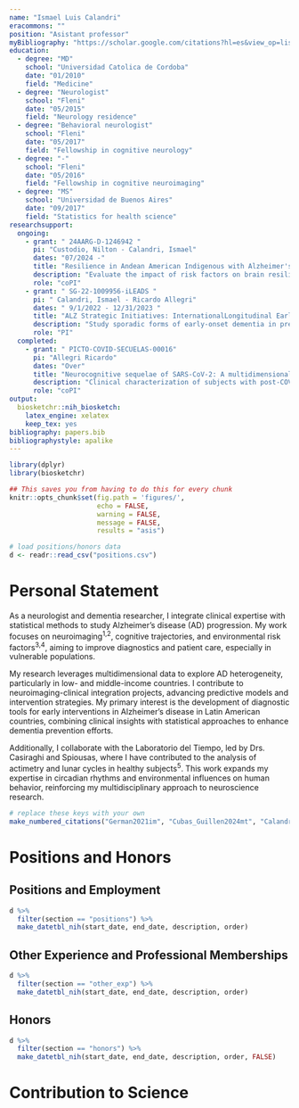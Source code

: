 ```yaml
---
name: "Ismael Luis Calandri"
eracommons: ""
position: "Asistant professor"
myBibliography: "https://scholar.google.com/citations?hl=es&view_op=list_works&gmla=AOv-ny_7qIAnldsTzuKwnpX8WXHUf1oLfDa6e-xHtsRdrL3SmDjHqhtQtL3jAjTqOTuLPR-jHaBFjiBWrxSprGbYJXE3F3dKxGqiLPzsTPB-rUI&user=6W7W2D0AAAAJ"
education:
  - degree: "MD"
    school: "Universidad Catolica de Cordoba"
    date: "01/2010"
    field: "Medicine"
  - degree: "Neurologist"
    school: "Fleni"
    date: "05/2015"
    field: "Neurology residence"
  - degree: "Behavioral neurologist"
    school: "Fleni"
    date: "05/2017"
    field: "Fellowship in cognitive neurology"
  - degree: "-"
    school: "Fleni"
    date: "05/2016"
    field: "Fellowship in cognitive neuroimaging"
  - degree: "MS"
    school: "Universidad de Buenos Aires"
    date: "09/2017"
    field: "Statistics for health science"
researchsupport:
  ongoing:
    - grant: " 24AARG-D-1246942 "
      pi: "Custodio, Nilton - Calandri, Ismael"
      dates: "07/2024 -"
      title: "Resilience in Andean American Indigenous with Alzheimer's disease"
      description: "Evaluate the impact of risk factors on brain resilience to Alzheimer's disease using neuroimaging within a Mendelian randomization model."
      role: "coPI"
    - grant: " SG-22-1009956-iLEADS "
      pi: " Calandri, Ismael - Ricardo Allegri"
      dates: " 9/1/2022 - 12/31/2023 "
      title: "ALZ Strategic Initiatives: InternationalLongitudinal Early-onset AD Study"
      description: "Study sporadic forms of early-onset dementia in presenile subjects through longitudinal follow-up."
      role: "PI"
  completed:
    - grant: " PICTO-COVID-SECUELAS-00016"
      pi: "Allegri Ricardo"
      dates: "Over"
      title: "Neurocognitive sequelae of SARS-CoV-2: A multidimensional clinical-biological approach."
      description: "Clinical characterization of subjects with post-COVID neurocognitive symptoms through imaging and plasma biomarkers."
      role: "coPI"
output:
  biosketchr::nih_biosketch:
    latex_engine: xelatex
    keep_tex: yes
bibliography: papers.bib
bibliographystyle: apalike
---
```


```r
library(dplyr)
library(biosketchr)

## This saves you from having to do this for every chunk
knitr::opts_chunk$set(fig.path = 'figures/',
                      echo = FALSE, 
                      warning = FALSE, 
                      message = FALSE, 
                      results = "asis")

# load positions/honors data
d <- readr::read_csv("positions.csv")

```

```{=html}
<!--
The structure of this skeleton should stay the same. Add your specifics :)
-->
```
# Personal Statement {.unnumbered}

As a neurologist and dementia researcher, I integrate clinical expertise with statistical methods to study Alzheimer's disease (AD) progression. My work focuses on neuroimaging^1,2^, cognitive trajectories, and environmental risk factors^3,4^, aiming to improve diagnostics and patient care, especially in vulnerable populations.

My research leverages multidimensional data to explore AD heterogeneity, particularly in low- and middle-income countries. I contribute to neuroimaging-clinical integration projects, advancing predictive models and intervention strategies. My primary interest is the development of diagnostic tools for early interventions in Alzheimer's disease in Latin American countries, combining clinical insights with statistical approaches to enhance dementia prevention efforts.

Additionally, I collaborate with the Laboratorio del Tiempo, led by Drs. Casiraghi and Spiousas, where I have contributed to the analysis of actimetry and lunar cycles in healthy subjects^5^. This work expands my expertise in circadian rhythms and environmental influences on human behavior, reinforcing my multidisciplinary approach to neuroscience research.

```r
# replace these keys with your own
make_numbered_citations("German2021im", "Cubas_Guillen2024mt", "Calandri2024um","Calandri2020","Casiraghi2021-qs")
```

# Positions and Honors {.unnumbered}

## Positions and Employment {.unnumbered}

```r
d %>% 
  filter(section == "positions") %>% 
  make_datetbl_nih(start_date, end_date, description, order)
```

## Other Experience and Professional Memberships {.unnumbered}

```r
d %>% 
  filter(section == "other_exp") %>% 
  make_datetbl_nih(start_date, end_date, description, order)
```

## Honors {.unnumbered}

```r
d %>% 
  filter(section == "honors") %>% 
  make_datetbl_nih(start_date, end_date, description, order, FALSE)
```

# Contribution to Science {.unnumbered}

````{=tex}
\begin{enumerate}

\item My line of work has focused on identifying clinical markers of typical and atypical forms of Alzheimer's disease in Latin America in collaboration with global networks.

```r
# replace these keys with your own
make_numbered_citations("Calandri2023-yf","Chapleau2024-eo", "Bergeron2018-il", "Pomilio2022-xz","Mendez2018-io")
```


\item My other line of work has primarily focused on identifying risk factors and developing non-pharmacological strategies for early intervention.

```r
# replace these keys with your own
make_numbered_citations("Kivipelto2020-nl", "Crivelli2023-el", "Calandri2024u", "Paradela2024-dq", "Calandri2020-my")
```

\end{enumerate}
````

```{=html}
<!--
Can include additional contributions like the ones above, starting each with
\item, followed by a short description, follwed by a chunk using 
`make_numbered_citations`. Make sure these all appear before `end{enumerate}`
-->
```

